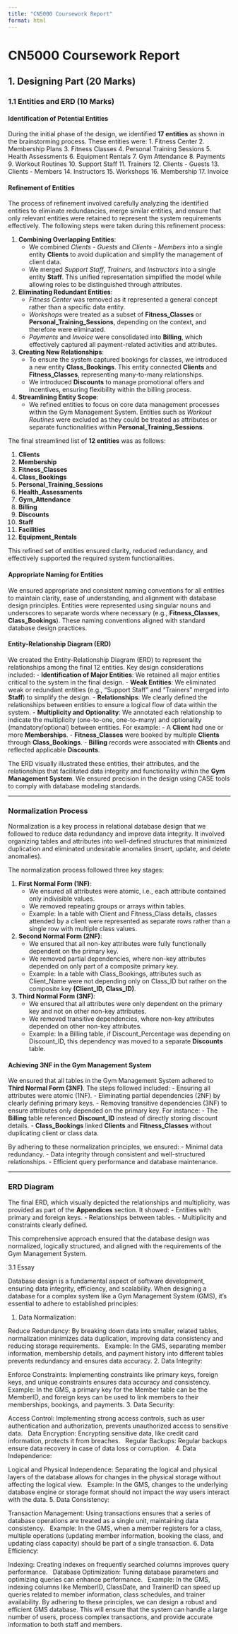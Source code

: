 ```yaml
---
title: "CN5000 Coursework Report"
format: html
---
```


# CN5000 Coursework Report

## 1. Designing Part (20 Marks)

### 1.1 Entities and ERD (10 Marks)

#### Identification of Potential Entities
During the initial phase of the design, we identified **17 entities** as shown in the brainstorming process. These entities were:
1. Fitness Center
2. Membership Plans
3. Fitness Classes
4. Personal Training Sessions
5. Health Assessments
6. Equipment Rentals
7. Gym Attendance
8. Payments
9. Workout Routines
10. Support Staff
11. Trainers
12. Clients - Guests
13. Clients - Members
14. Instructors
15. Workshops
16. Membership
17. Invoice

#### Refinement of Entities
The process of refinement involved carefully analyzing the identified entities to eliminate redundancies, merge similar entities, and ensure that only relevant entities were retained to represent the system requirements effectively. The following steps were taken during this refinement process:

1. **Combining Overlapping Entities**: 
   - We combined *Clients - Guests* and *Clients - Members* into a single entity **Clients** to avoid duplication and simplify the management of client data.
   - We merged *Support Staff*, *Trainers*, and *Instructors* into a single entity **Staff**. This unified representation simplified the model while allowing roles to be distinguished through attributes.

2. **Eliminating Redundant Entities**:
   - *Fitness Center* was removed as it represented a general concept rather than a specific data entity.
   - *Workshops* were treated as a subset of **Fitness_Classes** or **Personal_Training_Sessions**, depending on the context, and therefore were eliminated.
   - *Payments* and *Invoice* were consolidated into **Billing**, which effectively captured all payment-related activities and attributes.

3. **Creating New Relationships**:
   - To ensure the system captured bookings for classes, we introduced a new entity **Class_Bookings**. This entity connected **Clients** and **Fitness_Classes**, representing many-to-many relationships.
   - We introduced **Discounts** to manage promotional offers and incentives, ensuring flexibility within the billing process.

4. **Streamlining Entity Scope**:
   - We refined entities to focus on core data management processes within the Gym Management System. Entities such as *Workout Routines* were excluded as they could be treated as attributes or separate functionalities within **Personal_Training_Sessions**.

The final streamlined list of **12 entities** was as follows:

1. **Clients**
2. **Membership**
3. **Fitness_Classes**
4. **Class_Bookings**
5. **Personal_Training_Sessions**
6. **Health_Assessments**
7. **Gym_Attendance**
8. **Billing**
9. **Discounts**
10. **Staff**
11. **Facilities**
12. **Equipment_Rentals**

This refined set of entities ensured clarity, reduced redundancy, and effectively supported the required system functionalities.

#### Appropriate Naming for Entities
We ensured appropriate and consistent naming conventions for all entities to maintain clarity, ease of understanding, and alignment with database design principles. Entities were represented using singular nouns and underscores to separate words where necessary (e.g., **Fitness_Classes**, **Class_Bookings**). These naming conventions aligned with standard database design practices.

#### Entity-Relationship Diagram (ERD)
We created the Entity-Relationship Diagram (ERD) to represent the relationships among the final 12 entities. Key design considerations included:
- **Identification of Major Entities**: We retained all major entities critical to the system in the final design.
- **Weak Entities**: We eliminated weak or redundant entities (e.g., "Support Staff" and "Trainers" merged into **Staff**) to simplify the design.
- **Relationships**: We clearly defined the relationships between entities to ensure a logical flow of data within the system.
- **Multiplicity and Optionality**: We annotated each relationship to indicate the multiplicity (one-to-one, one-to-many) and optionality (mandatory/optional) between entities. For example:
  - A **Client** had one or more **Memberships**.
  - **Fitness_Classes** were booked by multiple **Clients** through **Class_Bookings**.
  - **Billing** records were associated with **Clients** and reflected applicable **Discounts**.

The ERD visually illustrated these entities, their attributes, and the relationships that facilitated data integrity and functionality within the **Gym Management System**. We ensured precision in the design using CASE tools to comply with database modeling standards.

---

### Normalization Process
Normalization is a key process in relational database design that we followed to reduce data redundancy and improve data integrity. It involved organizing tables and attributes into well-defined structures that minimized duplication and eliminated undesirable anomalies (insert, update, and delete anomalies).

The normalization process followed three key stages:

1. **First Normal Form (1NF)**:
   - We ensured all attributes were atomic, i.e., each attribute contained only indivisible values.
   - We removed repeating groups or arrays within tables.
   - Example: In a table with Client and Fitness_Class details, classes attended by a client were represented as separate rows rather than a single row with multiple class values.

2. **Second Normal Form (2NF)**:
   - We ensured that all non-key attributes were fully functionally dependent on the primary key.
   - We removed partial dependencies, where non-key attributes depended on only part of a composite primary key.
   - Example: In a table with Class_Bookings, attributes such as Client_Name were not depending only on Class_ID but rather on the composite key **(Client_ID, Class_ID)**.

3. **Third Normal Form (3NF)**:
   - We ensured that all attributes were only dependent on the primary key and not on other non-key attributes.
   - We removed transitive dependencies, where non-key attributes depended on other non-key attributes.
   - Example: In a Billing table, if Discount_Percentage was depending on Discount_ID, this dependency was moved to a separate **Discounts** table.

#### Achieving 3NF in the Gym Management System
We ensured that all tables in the Gym Management System adhered to **Third Normal Form (3NF)**. The steps followed included:
- Ensuring all attributes were atomic (1NF).
- Eliminating partial dependencies (2NF) by clearly defining primary keys.
- Removing transitive dependencies (3NF) to ensure attributes only depended on the primary key. For instance:
  - The **Billing** table referenced **Discount_ID** instead of directly storing discount details.
  - **Class_Bookings** linked **Clients** and **Fitness_Classes** without duplicating client or class data.

By adhering to these normalization principles, we ensured:
- Minimal data redundancy.
- Data integrity through consistent and well-structured relationships.
- Efficient query performance and database maintenance.

---

### ERD Diagram
The final ERD, which visually depicted the relationships and multiplicity, was provided as part of the **Appendices** section. It showed:
- Entities with primary and foreign keys.
- Relationships between tables.
- Multiplicity and constraints clearly defined.

This comprehensive approach ensured that the database design was normalized, logically structured, and aligned with the requirements of the Gym Management System.




3.1
Essay 

Database design is a fundamental aspect of software development, ensuring data integrity, efficiency, and scalability. When designing a database for a complex system like a Gym Management System (GMS), it's essential to adhere to established principles:   

1. Data Normalization:

Reduce Redundancy: By breaking down data into smaller, related tables, normalization minimizes data duplication, improving data consistency and reducing storage requirements.   
Example: In the GMS, separating member information, membership details, and payment history into different tables prevents redundancy and ensures data accuracy.
2. Data Integrity:

Enforce Constraints: Implementing constraints like primary keys, foreign keys, and unique constraints ensures data accuracy and consistency.   
Example: In the GMS, a primary key for the Member table can be the MemberID, and foreign keys can be used to link members to their memberships, bookings, and payments.
3. Data Security:

Access Control: Implementing strong access controls, such as user authentication and authorization, prevents unauthorized access to sensitive data.   
Data Encryption: Encrypting sensitive data, like credit card information, protects it from breaches.   
Regular Backups: Regular backups ensure data recovery in case of data loss or corruption.   
4. Data Independence:

Logical and Physical Independence: Separating the logical and physical layers of the database allows for changes in the physical storage without affecting the logical view.   
Example: In the GMS, changes to the underlying database engine or storage format should not impact the way users interact with the data.
5. Data Consistency:

Transaction Management: Using transactions ensures that a series of database operations are treated as a single unit, maintaining data consistency.   
Example: In the GMS, when a member registers for a class, multiple operations (updating member information, booking the class, and updating class capacity) should be part of a single transaction.
6. Data Efficiency:

Indexing: Creating indexes on frequently searched columns improves query performance.   
Database Optimization: Tuning database parameters and optimizing queries can enhance performance.   
Example: In the GMS, indexing columns like MemberID, ClassDate, and TrainerID can speed up queries related to member information, class schedules, and trainer availability.
By adhering to these principles, we can design a robust and efficient GMS database. This will ensure that the system can handle a large number of users, process complex transactions, and provide accurate information to both staff and members.